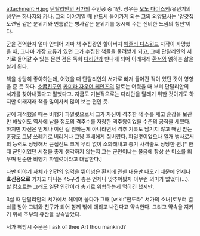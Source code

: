 attachment:H.jpg
[[단탈리안의 서가]]의 주인공 중 1인. 성우는 [[오노 다이스케]]/유년기의 성우는 [[하나자와 카나]].
그의 이야기일 때 반드시 들어가게 되는 그의 외양묘사는 '양갓집 도련님 같은 분위기와 빈틈없는 병사같은 분위기를 동시에 주는 신비한 느낌의 청년'이다.

군을 전역한지 얼마 안되어 괴짜 책 수집광인 할아버지 [[웨즐리 디스워드]] 자작이 사망했을 때, 그나마 가장 교류가 있던 그가 수집한 책들을 물려받게 되고, 그때 단탈리안의 서가로 들어갈 수 있는 문인 검은 독희 [[다리안]]과 만나게 되어 이래저래 [[환서]]와 얽히는 삶을 살게 된다.

책을 상당히 좋아하는데, 어렸을 때 단탈리안의 서가로 빠져 들어간 적이 있던 것이 영향을 준 듯 하다. [[소꿉친구]]인 [[카미라 자우어 케인즈]]의 말로는 어렸을 때 부터 단탈리안의 서가를 찾아내겠다고 말했다고. 지금도 기본적으로는 다리안을 달래기 위한 것이기도 하지만 이래저래 책을 많이사서 많이 보는 편인 듯.

군에 재적했을 때는 비행기 파일럿으로서 그가 자신이 격추한 적 수를 세고 훈장을 보관만 해놨어도 역사에 남을 정도의 격추수를 자랑한 격추왕이었을 수준의 공적을 세웠다. 하지만 자신은 언제나 이런 걸 원하는게 아니라면서 격추 기록도 남기지 않고 매번 받는 훈장도 그냥 쓰레기로 버리거나 그냥 후배에게 줘버렸다. 파일럿이었으나 일개 병사로서의 능력도 상당해서 근접전도 크게 무리 없이 소화해내고 총기 사격술도 상당한 편.[* 한 때 군인이었던 시절을 좋게 생각하지 않는지 그는 군인이냐는 물음에 항상 쓴 미소를 띄우며 단순한 비행기 파일럿이라고 대답한다.]

다만 이야기 자체가 인간의 영역을 뛰어넘은 환서에 관한 내용만 나오기 때문에 언제나 '''호신용으로''' 가지고 다니는 45구경 총은 언제나 맞추어봤자 아무런 의미가 없었다(...). [[할 캄호트]]는 그래도 일단 인간이라 총기로 위협하는게 먹히긴 했지만.

3살 때 단탈리안의 서가에서 헤메어 울다가 그때 [wiki:"판도라" 서가의 소녀]로부터 열쇠를 받아 그녀와 친구가 되어 함께 밖에 데리고 나간다고 약속한다. 그리고 약속을 지키기 위해 조부의 유산을 상속받았다.

서가 해방시 주문은 I ask of thee Art thou mankind?
